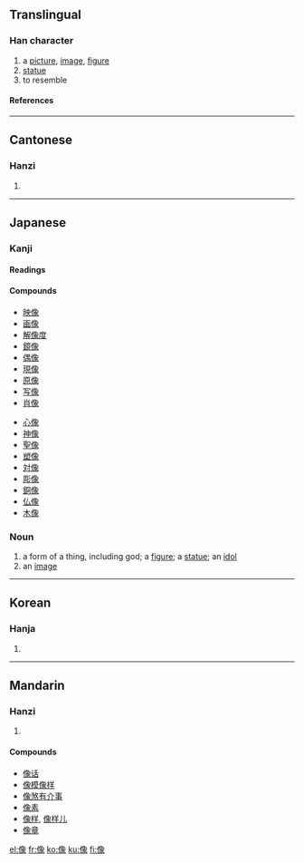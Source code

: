 {{see|象}}

==Translingual==
===Han character===
{{Han char|rn=9|rad=人|as=12|sn=13|snj=14|four=2723<sub>2</sub>|canj=人弓日人 (ONAO)}}
# a [[picture]], [[image]], [[figure]] 
# [[statue]]
# to resemble
====References====
{{Han ref|kx=0116.080|dkj=01084|dj=0247.200|hdz=10213.030|uh=50CF|ud=20687|bh=B9B3|bd=47539}}
----
==Cantonese==
===Hanzi===
{{yue-hanzi|jyut=|y=jeung6}}
# {{defn|Cantonese}}
----
== Japanese == 
===Kanji===
{{ja-kanji|grade=5|rs=人12}}
====Readings====
{{ja-readings|on=[[ぞう]] (zō), [[しょう]] (shō)|kun=[[かたち]] (katachi), [[かたどる]] (katadoru)}}
====Compounds====
{{top2}}
*[[映像]]
*[[画像]]
*[[解像度]]
*[[鏡像]]
*[[偶像]]
*[[現像]]
*[[原像]]
*[[写像]]
*[[肖像]]
{{mid2}}
*[[心像]]
*[[神像]]
*[[聖像]]
*[[塑像]]
*[[対像]]
*[[彫像]]
*[[銅像]]
*[[仏像]]
*[[木像]]
{{bottom2}}

=== Noun ===
{{ja-noun|k|hira=ぞう|rom=zō|hidx=そう'}}
# a form of a thing, including god; a [[figure]]; a [[statue]]; an [[idol]]
# an [[image]]
----
==Korean==
===Hanja===
{{ko-hanja|hangeul=상|eumhun= 형상|rv=sang|mr=sang|y=sang}}
# {{defn|Korean}}


----

==Mandarin==
===Hanzi===
{{cmn-hanzi|pin=[[xiàng]] ([[xiang4]])|wg=hsiang<sup>4</sup>}}
# {{defn|Mandarin}}

====Compounds====
*[[像话]]
*[[像模像样]]
*[[像煞有介事]]
*[[像素]]
*[[像样]], [[像样儿]]
*[[像章]]

[[el:像]]
[[fr:像]]
[[ko:像]]
[[ku:像]]
[[fi:像]]